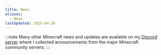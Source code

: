 ```yaml
---
title: News
aliases:
  - News
lastUpdated: 2025-04-26
---
```



:::note
Many other Minecraft news and updates are available on my [Discord server](https://discord.gg/gaDqYhxyzB) where I collected announcements from the major Minecraft community servers.
:::

<LinkCard title="Vibrant visuals" href="/vibrantvisuals" />
<LinkCard title="Craftmine" href="/craftmine" />
<LinkCard title="Spring to Life" href="/springtolife" />